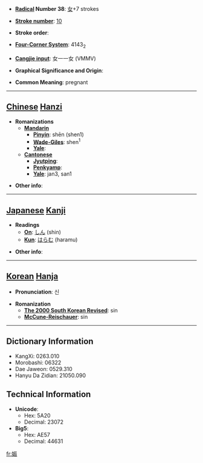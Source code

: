 * '''[[Wiktionary:Chinese radical index| Radical]] Number 38''': [[Wiktionary:Chinese radical index 女|女]]+7 strokes

* '''[[Wiktionary:Chinese total strokes index|Stroke number]]''': [[Wiktionary:Chinese total strokes index 10|10]]

* '''Stroke order''': 

* '''[[Wiktionary:Chinese four corner index|Four-Corner System]]''': 4143<sub>2</sub>

* '''[[Wiktionary:Chinese Cangjie index|Cangjie input]]''': 女一一女 (VMMV)

* '''Graphical Significance and Origin''': 

* '''Common Meaning''': pregnant

----

== [[Chinese]] [[Hanzi]] ==

* '''Romanizations'''
** '''[[Mandarin]]'''
*** '''[[Pinyin]]''': shēn (shen1)
*** '''[[Wade-Giles]]''': shen<sup>1</sup>
*** '''[[Yale]]''': 
** '''[[Cantonese]]'''
*** '''[[Jyutping]]''':
*** '''[[Penkyamp]]''': 
*** '''[[Yale]]''': jan3, san1

* '''Other info''': 

----

== [[Japanese]] [[Kanji]] ==

* '''Readings'''
** '''[[On]]''': [[しん]] (shin)
** '''[[Kun]]''': [[はらむ]] (haramu)

* '''Other info''':  

----

== [[Korean]] [[Hanja]] ==

* '''Pronunciation''': 신

* '''Romanization'''
** '''[[The 2000 South Korean Revised Romanization|The 2000 South Korean Revised]]''': sin
** '''[[McCune-Reischauer]]''': sin

----

== Dictionary Information ==

* KangXi: 0263.010
* Morobashi: 06322
* Dae Jaweon: 0529.310
* Hanyu Da Zidian: 21050.090

== Technical Information ==

* '''Unicode''':
** Hex: 5A20
** Decimal: 23072
* '''Big5''':
** Hex: AE57
** Decimal: 44631

[[fr:娠]]